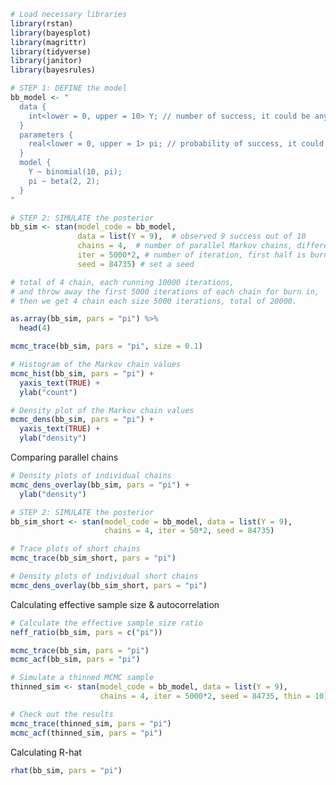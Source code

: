 ```r
# Load necessary libraries
library(rstan)
library(bayesplot)
library(magrittr)
library(tidyverse)
library(janitor)
library(bayesrules)
```

```r
# STEP 1: DEFINE the model
bb_model <- "
  data {
    int<lower = 0, upper = 10> Y; // number of success, it could be any integer between 0 and 10
  }
  parameters {
    real<lower = 0, upper = 1> pi; // probability of success, it could be any real number between 0 and 1
  }
  model {
    Y ~ binomial(10, pi);
    pi ~ beta(2, 2);
  }
"
```

```r
# STEP 2: SIMULATE the posterior
bb_sim <- stan(model_code = bb_model, 
               data = list(Y = 9),  # observed 9 success out of 10
               chains = 4,  # number of parallel Markov chains, different number of pi
               iter = 5000*2, # number of iteration, first half is burn-in
               seed = 84735) # set a seed

# total of 4 chain, each running 10000 iterations, 
# and throw away the first 5000 iterations of each chain for burn in, 
# then we get 4 chain each size 5000 iterations, total of 20000.
```

```r
as.array(bb_sim, pars = "pi") %>% 
  head(4)
```
```r
mcmc_trace(bb_sim, pars = "pi", size = 0.1)
```

```r
# Histogram of the Markov chain values
mcmc_hist(bb_sim, pars = "pi") + 
  yaxis_text(TRUE) + 
  ylab("count")

# Density plot of the Markov chain values
mcmc_dens(bb_sim, pars = "pi") + 
  yaxis_text(TRUE) + 
  ylab("density")
```

Comparing parallel chains

```r
# Density plots of individual chains
mcmc_dens_overlay(bb_sim, pars = "pi") + 
  ylab("density")
```

```r
# STEP 2: SIMULATE the posterior
bb_sim_short <- stan(model_code = bb_model, data = list(Y = 9), 
                     chains = 4, iter = 50*2, seed = 84735)
```

```r
# Trace plots of short chains
mcmc_trace(bb_sim_short, pars = "pi")

# Density plots of individual short chains
mcmc_dens_overlay(bb_sim_short, pars = "pi")
```

Calculating effective sample size & autocorrelation
```r
# Calculate the effective sample size ratio
neff_ratio(bb_sim, pars = c("pi"))
```

```r
mcmc_trace(bb_sim, pars = "pi")
mcmc_acf(bb_sim, pars = "pi")
```

```r
# Simulate a thinned MCMC sample
thinned_sim <- stan(model_code = bb_model, data = list(Y = 9), 
                    chains = 4, iter = 5000*2, seed = 84735, thin = 10)

# Check out the results
mcmc_trace(thinned_sim, pars = "pi")
mcmc_acf(thinned_sim, pars = "pi")
```
Calculating R-hat
```r
rhat(bb_sim, pars = "pi")
```

